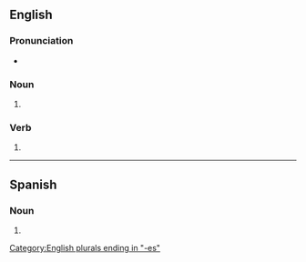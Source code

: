 ==English==

===Pronunciation===
* {{IPA|/ˈkɹʌntʃɪz/|lang=en}}

===Noun===
{{head|en|noun plural form}}

# {{plural of|crunch|lang=en}}

===Verb===
{{head|en|verb form}}

# {{en-third-person singular of|crunch}}

[[Category:English plurals ending in "-es"]]

----

==Spanish==

===Noun===
{{head|es|noun form}}

# {{plural of|crunch|lang=es}}